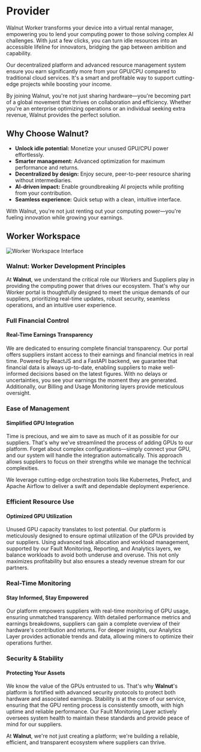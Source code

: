 # Provider

Walnut Worker transforms your device into a virtual rental manager, empowering you to lend your computing power to those solving complex AI challenges. With just a few clicks, you can turn idle resources into an accessible lifeline for innovators, bridging the gap between ambition and capability.

Our decentralized platform and advanced resource management system ensure you earn significantly more from your GPU/CPU compared to traditional cloud services. It's a smart and profitable way to support cutting-edge projects while boosting your income.

By joining Walnut, you're not just sharing hardware—you're becoming part of a global movement that thrives on collaboration and efficiency. Whether you're an enterprise optimizing operations or an individual seeking extra revenue, Walnut provides the perfect solution.

## Why Choose Walnut?

- **Unlock idle potential:** Monetize your unused GPU/CPU power effortlessly.
- **Smarter management:** Advanced optimization for maximum performance and returns.
- **Decentralized by design:** Enjoy secure, peer-to-peer resource sharing without intermediaries.
- **AI-driven impact:** Enable groundbreaking AI projects while profiting from your contribution.
- **Seamless experience:** Quick setup with a clean, intuitive interface.

With Walnut, you're not just renting out your computing power—you're fueling innovation while growing your earnings.

## Worker Workspace

![Worker Workspace Interface](/assets/docs/v1.0.1/provider/1.1.png)

### Walnut: Worker Development Principles

At **Walnut**, we understand the critical role our Workers and Suppliers play in providing the computing power that drives our ecosystem. That's why our Worker portal is thoughtfully designed to meet the unique demands of our suppliers, prioritizing real-time updates, robust security, seamless operations, and an intuitive user experience.

### Full Financial Control

#### Real-Time Earnings Transparency

We are dedicated to ensuring complete financial transparency. Our portal offers suppliers instant access to their earnings and financial metrics in real time. Powered by ReactJS and a FastAPI backend, we guarantee that financial data is always up-to-date, enabling suppliers to make well-informed decisions based on the latest figures. With no delays or uncertainties, you see your earnings the moment they are generated. Additionally, our Billing and Usage Monitoring layers provide meticulous oversight.

### Ease of Management

#### Simplified GPU Integration

Time is precious, and we aim to save as much of it as possible for our suppliers. That's why we've streamlined the process of adding GPUs to our platform. Forget about complex configurations—simply connect your GPU, and our system will handle the integration automatically. This approach allows suppliers to focus on their strengths while we manage the technical complexities.

We leverage cutting-edge orchestration tools like Kubernetes, Prefect, and Apache Airflow to deliver a swift and dependable deployment experience.

### Efficient Resource Use

#### Optimized GPU Utilization

Unused GPU capacity translates to lost potential. Our platform is meticulously designed to ensure optimal utilization of the GPUs provided by our suppliers. Using advanced task allocation and workload management, supported by our Fault Monitoring, Reporting, and Analytics layers, we balance workloads to avoid both underuse and overuse. This not only maximizes profitability but also ensures a steady revenue stream for our partners.

### Real-Time Monitoring

#### Stay Informed, Stay Empowered

Our platform empowers suppliers with real-time monitoring of GPU usage, ensuring unmatched transparency. With detailed performance metrics and earnings breakdowns, suppliers can gain a complete overview of their hardware's contribution and returns. For deeper insights, our Analytics Layer provides actionable trends and data, allowing miners to optimize their operations further.

### Security & Stability

#### Protecting Your Assets

We know the value of the GPUs entrusted to us. That's why **Walnut**'s platform is fortified with advanced security protocols to protect both hardware and associated earnings. Stability is at the core of our service, ensuring that the GPU renting process is consistently smooth, with high uptime and reliable performance. Our Fault Monitoring Layer actively oversees system health to maintain these standards and provide peace of mind for our suppliers.

At **Walnut**, we're not just creating a platform; we're building a reliable, efficient, and transparent ecosystem where suppliers can thrive.
